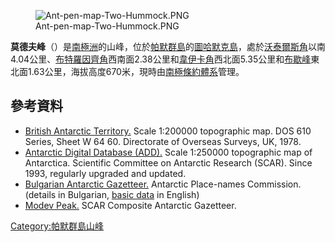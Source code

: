 [[Image:Ant-pen-map-Two-Hummock.PNG|thumb]]

{{coord|64|07|46|S|61|42|06|W|display=title}}

'''莫德夫峰'''（{{lang-en|Modev Peak}}）是[[南極洲|南極洲]]的山峰，位於[[帕默群島|帕默群島]]的[[圖哈默克島|圖哈默克島]]，處於[[沃泰爾斯角|沃泰爾斯角]]以南4.04公里、[[布特羅因齊角|布特羅因齊角]]西南面2.38公里和[[韋伊卡角|韋伊卡角]]西北面5.35公里和[[布歇峰|布歇峰]]東北面1.63公里，海拔高度670米，現時由[[南極條約體系|南極條約體系]]管理。

==參考資料==
* [http://data.aad.gov.au/aadc/mapcat/display_map.cfm?map_id=3198 British Antarctic Territory.] {{Wayback|url=http://data.aad.gov.au/aadc/mapcat/display_map.cfm?map_id=3198 |date=20120612032744 }}  Scale 1:200000 topographic map.  DOS 610 Series, Sheet W 64 60.  Directorate of Overseas Surveys, UK, 1978.
* [http://www.add.scar.org Antarctic Digital Database (ADD).] {{Wayback|url=http://www.add.scar.org/ |date=20170305000653 }} Scale 1:250000 topographic map of Antarctica. Scientific Committee on Antarctic Research (SCAR). Since 1993, regularly upgraded and updated.
* [http://apcbg.org/gazet-bg.doc Bulgarian Antarctic Gazetteer.] {{Wayback|url=http://apcbg.org/gazet-bg.doc |date=20131012104624 }} Antarctic Place-names Commission. (details in Bulgarian, [http://apcbg.org/gazet.htm basic data] {{Wayback|url=http://apcbg.org/gazet.htm |date=20160304071225 }} in English)
* [https://data.aad.gov.au/aadc/gaz/scar/display_name.cfm?gaz_id=137743 Modev Peak.] SCAR Composite Antarctic Gazetteer.

{{DEFAULTSORT:Modev Peak}}
[[Category:帕默群島山峰|Category:帕默群島山峰]]


{{PalmerArchipelago-geo-stub}}